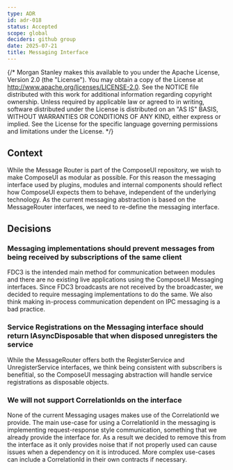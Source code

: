 ```yaml
---
type: ADR
id: adr-018
status: Accepted
scope: global
deciders: github group
date: 2025-07-21
title: Messaging Interface
---
```


{/* Morgan Stanley makes this available to you under the Apache License, Version 2.0 (the "License"). You may obtain a copy of the License at http://www.apache.org/licenses/LICENSE-2.0. See the NOTICE file distributed with this work for additional information regarding copyright ownership. Unless required by applicable law or agreed to in writing, software distributed under the License is distributed on an "AS IS" BASIS, WITHOUT WARRANTIES OR CONDITIONS OF ANY KIND, either express or implied. See the License for the specific language governing permissions and limitations under the License. */}

## Context

While the Message Router is part of the ComposeUI repository, we wish to make ComposeUI as modular as possible. For this reason the messaging interface used by plugins, modules and internal components should reflect how ComposeUI expects them to behave, independent of the underlying technology.
As the current messaging abstraction is based on the MessageRouter interfaces, we need to re-define the messaging interface.

## Decisions

### Messaging implementations should prevent messages from being received by subscriptions of the same client
FDC3 is the intended main method for communication between modules and there are no existing live applications using the ComposeUI Messaging interfaces.
Since FDC3 broadcasts are not received by the broadcaster, we decided to require messaging implementations to do the same.
We also think making in-process communication dependent on IPC messaging is a bad practice.

### Service Registrations on the Messaging interface should return IAsyncDisposable that when disposed unregisters the service
While the MessageRouter offers both the RegisterService and UnregisterService interfaces, we think being consistent with subscribers is benefitial, so the ComposeUI messaging abstraction will handle service registrations as disposable objects.

### We will not support CorrelationIds on the interface
None of the current Messaging usages makes use of the CorrelationId we provide. The main use-case for using a CorrelationId in the messaging is implementing request-response style communication, something that we already provide the interface for. As a result we decided to remove this from the interface as it only provides noise that if not properly used can cause issues when a dependency on it is introduced. More complex use-cases can include a CorrelationId in their own contracts if necessary.


